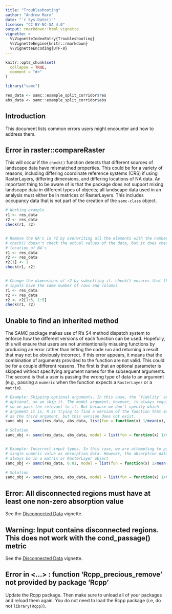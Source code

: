 ```yaml
---
title: "Troubleshooting"
author: "Andrew Marx"
date: "`r Sys.Date()`"
license: "CC BY-NC-SA 4.0"
output: rmarkdown::html_vignette
vignette: >
  %\VignetteIndexEntry{Troubleshooting}
  %\VignetteEngine{knitr::rmarkdown}
  %\VignetteEncoding{UTF-8}
---
```


```r
knitr::opts_chunk$set(
  collapse = TRUE,
  comment = "#>"
)

library("samc")

res_data <- samc::example_split_corridor$res
abs_data <- samc::example_split_corridor$abs
```

## Introduction

This document lists common errors users might encounter and how to address them.


## Error in raster::compareRaster

This will occur if the `check()` function detects that different sources of landscape data have mismatched properties. This could be for a variety of reasons, including differing coordinate reference systems (CRS) if using RasterLayers, differing dimensions, and differing locations of NA data. An important thing to be aware of is that the package does not support mixing landscape data in different types of objects; all landscape data used in an analysis must either be in matrices or RasterLayers. This includes occupancy data that is not part of the creation of the `samc-class` object.

```r
# Working example
r1 <- res_data
r2 <- res_data
check(r1, r2)


# Remove the NA's in r2 by overwriting all the elements with the number 1.
# check() doesn't check the actual values of the data, but it does check the
# location of NA's
r1 <- res_data
r2 <- res_data
r2[1] <- 1
check(r1, r2)


# Change the dimensions of r2 by subsetting it. check() ensures that the data
# inputs have the same number of rows and columns
r1 <- res_data
r2 <- res_data
r2 <- r2[1:5, 1:5]
check(r1, r2)
```


## Unable to find an inherited method

The SAMC package makes use of R's S4 method dispatch system to enforce how the different versions of each function can be used. Hopefully, this will ensure that users are not unintentionally misusing functions by producing an error rather than letting the code run and returning a result that may not be obviously incorrect. If this error appears, it means that the combination of arguments provided to the function are not valid. This could be for a couple different reasons. The first is that an optional parameter is skipped without specifying argument names for the subsequent arguments. The second is that a user is passing the wrong type of data to an argument (e.g., passing a `numeric` when the function expects a `RasterLayer` or a `matrix`).

```r
# Example: Skipping optional arguments. In this case, the `fidelity` argument is
# optional, so we skip it. The model argument, however, is always required, 
# so we pass the relevant to it. But because we don't specify which
# argument it is, R is trying to find a version of the function that expects it
# as the third argument, but this version does not exist.
samc_obj <- samc(res_data, abs_data, list(fun = function(x) 1/mean(x), dir = 8, sym = TRUE))

# Solution
samc_obj <- samc(res_data, abs_data, model = list(fun = function(x) 1/mean(x), dir = 8, sym = TRUE))


# Example: Incorrect input types. In this case, we are attempting to pass a
# single numeric value as absorption data. However, the absorption data must 
# always be in a matrix or RasterLayer object
samc_obj <- samc(res_data, 0.01, model = list(fun = function(x) 1/mean(x), dir = 8, sym = TRUE))

# Solution
samc_obj <- samc(res_data, abs_data, model = list(fun = function(x) 1/mean(x), dir = 8, sym = TRUE))
```

## Error: All disconnected regions must have at least one non-zero absorption value

See the [Disconnected Data](data-disconnected.html) vignette.

## Warning: Input contains disconnected regions. This does not work with the cond_passage() metric

See the [Disconnected Data](data-disconnected.html) vignette.

## Error in <...> : function 'Rcpp_precious_remove' not provided by package 'Rcpp'

Update the Rcpp package. Then make sure to unload all of your packages and reload them again. You do not need to load the Rcpp package (i.e, do not `library(Rcpp)`).
